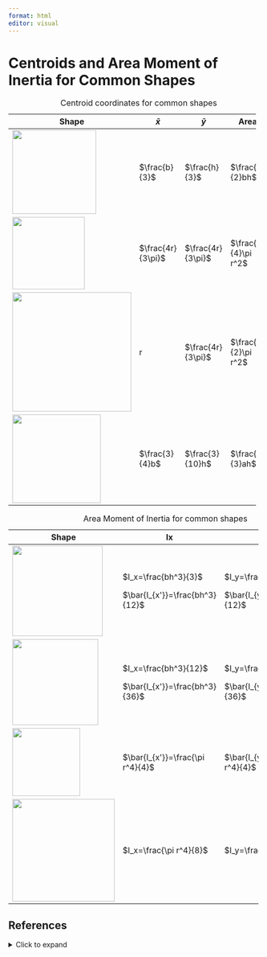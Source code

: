 ```yaml
---
format: html
editor: visual
---
```


# Centroids and Area Moment of Inertia for Common Shapes {#sec-centroids-moments-inertia}

::: {.grid}

::: {.g-col-7}

+-----------------------------------------------------------------+-------------------+-------------------+----------------------+
| Shape                                                           | $\bar{x}$         | $\bar{y}$         | Area                 |
+=================================================================+===================+===================+======================+
| ![](images/Appendices/Appendix%20E%20part%201.png){width="167"} | $\frac{b}{3}$     | $\frac{h}{3}$     | $\frac{1}{2}bh$      |
+-----------------------------------------------------------------+-------------------+-------------------+----------------------+
| ![](images/Appendices/Appendix%20E%20part%202.png){width="144"} | $\frac{4r}{3\pi}$ | $\frac{4r}{3\pi}$ | $\frac{1}{4}\pi r^2$ |
+-----------------------------------------------------------------+-------------------+-------------------+----------------------+
| ![](images/Appendices/Appendix%20E%20part%203.png){width="237"} | r                 | $\frac{4r}{3\pi}$ | $\frac{1}{2}\pi r^2$ |
+-----------------------------------------------------------------+-------------------+-------------------+----------------------+
| ![](images/Appendices/Appendix%20E%20part%204.png){width="176"} | $\frac{3}{4}b$    | $\frac{3}{10}h$   | $\frac{1}{3}ah$      |
+-----------------------------------------------------------------+-------------------+-------------------+----------------------+

: Centroid coordinates for common shapes

:::
:::

::: {.grid}

::: {.g-col-7}

+-----------------------------------------------------------+----------------------------------+----------------------------------+
| Shape                                                     | Ix                               | Iy                               |
+===========================================================+==================================+==================================+
| ![](images/Appendices/Appendix E part 5.png){width="180"} | $I_x=\frac{bh^3}{3}$             | $I_y=\frac{hb^3}{3}$             |
|                                                           |                                  |                                  |
|                                                           | $\bar{I_{x'}}=\frac{bh^3}{12}$   | $\bar{I_{y'}}=\frac{hb^3}{12}$   |
+-----------------------------------------------------------+----------------------------------+----------------------------------+
| ![](images/Appendices/Appendix E part 6.png){width="171"} | $I_x=\frac{bh^3}{12}$            | $I_y=\frac{hb^3}{12}$            |
|                                                           |                                  |                                  |
|                                                           | $\bar{I_{x'}}=\frac{bh^3}{36}$   | $\bar{I_{y'}}=\frac{hb^3}{36}$   |
+-----------------------------------------------------------+----------------------------------+----------------------------------+
| ![](images/Appendices/Appendix E part 7.png){width="135"} | $\bar{I_{x'}}=\frac{\pi r^4}{4}$ | $\bar{I_{y'}}=\frac{\pi r^4}{4}$ |
+-----------------------------------------------------------+----------------------------------+----------------------------------+
| ![](images/Appendices/Appendix E part 8.png){width="204"} | $I_x=\frac{\pi r^4}{8}$          | $I_y=\frac{\pi r^4}{8}$          |
+-----------------------------------------------------------+----------------------------------+----------------------------------+

: Area Moment of Inertia for common shapes

:::
:::

## References {.unnumbered}

<details>

<summary>Click to expand</summary>

Appendix E figures: Kindred Grey. 2024. CC BY-NC-SA.

</details>
